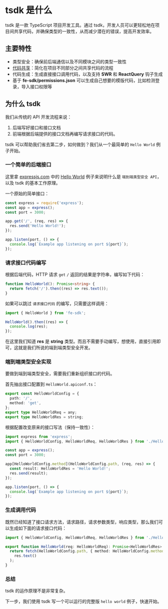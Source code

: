 # tsdk 是什么

tsdk 是一款 TypeScript 项目开发工具。通过 tsdk，开发人员可以更轻松地在项目间共享代码，并确保类型的一致性，从而减少潜在的错误，提高开发效率。

## 主要特性

- 类型安全：确保前后端通信以及不同模块之间的类型一致性
- [代码共享](/docs/guide/share-code)：简化在项目不同部分之间共享代码的流程
- 代码生成：生成直接接口调用代码，以及支持 **SWR** 和 **ReactQuery** 钩子生成
- 基于 **fe-sdk/permissions.json** 可以生成自己想要的模版代码，比如检测登录，导入接口权限等

## 为什么 tsdk

我们从传统的 API 开发流程来说：

1. 后端写好接口和接口文档
2. 前端根据后端提供的接口文档再编写请求接口的代码。

tsdk 可以帮助我们省去第二步，如何做到？我们从一个最简单的 `Hello World` 例子开始。

### 一个简单的后端接口

这里拿 [expressjs.com](https://expressjs.com/en/starter/hello-world.html) 中的 [Hello World](https://expressjs.com/en/starter/hello-world.html) 例子来说明什么是 `端到端类型安全 API`，以及 tsdk 的基本工作原理。

一个原始的简单接口：

```js
const express = require('express');
const app = express();
const port = 3000;

app.get('/', (req, res) => {
  res.send('Hello World!');
});

app.listen(port, () => {
  console.log(`Example app listening on port ${port}`);
});
```

### 请求接口代码编写

根据后端代码，HTTP 请求 `get` `/` 返回的结果是字符串，编写如下代码：

```ts
function HelloWorld(): Promise<string> {
  return fetch('/').then((res) => res.text());
}
```

如果可以跳过 `请求接口代码` 的编写，只需要这样调用：

```ts
import { HelloWorld } from 'fe-sdk';

HelloWorld().then((res) => {
  console.log(res);
});
```

在这里我们知道 **res** 是 **string** 类型。而且不需要手动编写，想使用，直接引用即可，这就是我们所说的端到端类型安全开发。

### 端到端类型安全实现

要做到端到端类型安全，需要我们重新组织接口的代码。

首先抽出接口配置到 `HelloWorld.apiconf.ts`：

```ts
export const HelloWorldConfig = {
  path: '/',
  method: 'get',
};
export type HelloWorldReq = any;
export type HelloWorldRes = string;
```

根据配置改变原来的接口写法（保持一致性）：

```ts
import express from 'express';
import { HelloWorldConfig, HelloWorldReq, HelloWorldRes } from './HelloWorld.apiconf';

const app = express();
const port = 3000;

app[HelloWorldConfig.method](HelloWorldConfig.path, (req, res) => {
  const result: HelloWorldRes = 'Hello World!';
  res.send(result);
});

app.listen(port, () => {
  console.log(`Example app listening on port ${port}`);
});
```

### 生成调用代码

既然已经知道了接口请求方法，请求路径，请求参数类型，响应类型，那么我们可以生成如下面的请求接口代码：

```ts
import { HelloWorldConfig, HelloWorldReq, HelloWorldRes } from './HelloWorld.apiconf';

export function HelloWorld(req: HelloWorldReq): Promise<HelloWorldRes> {
  return fetch(HelloWorldConfig.path, { method: HelloWorldConfig.method }).then((res) =>
    res.text()
  );
}
```

### 总结

tsdk 的运作原理不是非常复杂。

下一步，我们使用 tsdk 写一个可以运行的完整版 `hello world` 例子，快速开始。
